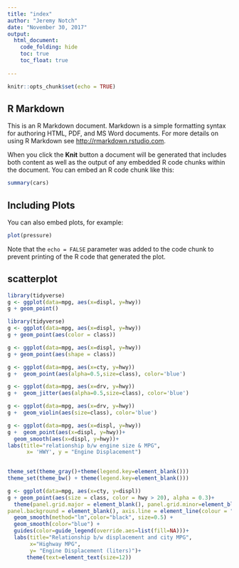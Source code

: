 ```yaml
---
title: "index"
author: "Jeremy Notch"
date: "November 30, 2017"
output: 
  html_document:
    code_folding: hide
    toc: true
    toc_float: true
  
---
```


```r
knitr::opts_chunk$set(echo = TRUE)
```

## R Markdown

This is an R Markdown document. Markdown is a simple formatting syntax for authoring HTML, PDF, and MS Word documents. For more details on using R Markdown see <http://rmarkdown.rstudio.com>.

When you click the **Knit** button a document will be generated that includes both content as well as the output of any embedded R code chunks within the document. You can embed an R code chunk like this:

```r
summary(cars)
```

## Including Plots

You can also embed plots, for example:

```r
plot(pressure)
```

Note that the `echo = FALSE` parameter was added to the code chunk to prevent printing of the R code that generated the plot.

## scatterplot
```r

library(tidyverse)
g <- ggplot(data=mpg, aes(x=displ, y=hwy))
g + geom_point()
```

```r
library(tidyverse)
g <- ggplot(data=mpg, aes(x=displ, y=hwy))
g + geom_point(aes(color = class))
```

```r
g <- ggplot(data=mpg, aes(x=displ, y=hwy))
g + geom_point(aes(shape = class))
```

```r
g <- ggplot(data=mpg, aes(x=cty, y=hwy)) 
g +  geom_point(aes(alpha=0.5,size=class), color='blue')
```

```r
g <- ggplot(data=mpg, aes(x=drv, y=hwy)) 
g +  geom_jitter(aes(alpha=0.5,size=class), color='blue')

g <- ggplot(data=mpg, aes(x=drv, y=hwy)) 
g +  geom_violin(aes(size=class), color='blue')

g <- ggplot(data=mpg, aes(x=displ, y=hwy)) 
g +  geom_point(aes(x=displ, y=hwy))+
  geom_smooth(aes(x=displ, y=hwy))+
labs(title="relationship b/w engine size & MPG", 
      x= 'HWY', y = "Engine Displacement")
      
```
```r
theme_set(theme_gray()+theme(legend.key=element_blank()))
theme_set(theme_bw() + theme(legend.key=element_blank()))

g <- ggplot(data=mpg, aes(x=cty, y=displ))
g + geom_point(aes(size = class, color = hwy > 20), alpha = 0.3)+
  theme(panel.grid.major = element_blank(), panel.grid.minor=element_blank(),
panel.background = element_blank(), axis.line = element_line(colour = "black"))+
  geom_smooth(method="lm",color="black", size=0.5) +
  geom_smooth(color="blue") +
  guides(color=guide_legend(override.aes=list(fill=NA)))+
  labs(title="Relationship b/w displacement and city MPG",
       x="Highway MPG",
       y= "Engine Displacement (liters)")+
      theme(text=element_text(size=12))
```
